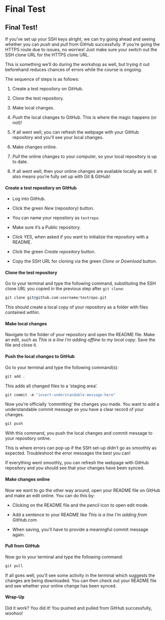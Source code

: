 # Final Test

## Final Test!

If you've set up your SSH keys alright, we can try going ahead and seeing whether you can _push_ and _pull_ from GitHub successfully. If you're going the HTTPS route due to issues, no worries! Just make sure your switch out the SSH clone URL for the HTTPS clone URL. 

This is something we'll do during the workshop as well, but trying it out beforehand reduces chances of errors while the course is ongoing. 

The sequence of steps is as follows:

1. Create a test repository on GitHub.

2. Clone the test repository. 

3. Make local changes.

4. _Push_ the local changes to GitHub. This is where the magic happens (or not)!

5. If all went well, you can refresh the webpage with your GitHub repository and you'll see your local changes.

6. Make changes online.

7. _Pull_ the online changes to your computer, so your local repository is up to date.

8. If all went well, then your online changes are available locally as well. It also means you're fully set up with Git & GitHub!

#### Create a test repository on GitHub

* Log into GitHub.

* Click the green _New_ (repository) button.

* You can name your repository as `testrepo`.

* Make sure it's a Public repository.

* Click _YES_, when asked if you want to initialize the repository with a README.

* Click the green _Create repository_ button.

* Copy the SSH URL for cloning via the green _Clone or Download_ button.

#### Clone the test repository 

Go to your terminal and type the following command, substituting the SSH clone URL you copied in the previous step after `git clone`:

```r
git clone git@github.com:username/testrepo.git
```

This should create a local copy of your repository as a folder with files contained within.

#### Make local changes

Navigate to the folder of your repository and open the README file. Make an edit, such as _This is a line I'm adding offline to my local copy_. Save the file and close it.

#### Push the local changes to GitHub

Go to your terminal and type the following command(s):

```r
git add .
```

This adds all changed files to a 'staging area'.

```r
git commit -m "insert-understandable-message-here"
```

Now you're officially 'committing' the changes you made. You want to add a understandable commit message so you have a clear record of your changes.

```r
git push
```

With this command, you push the local changes and commit message to your repository online. 

This is where errors can pop up if the SSH set-up didn't go as smoothly as expected. Troubleshoot the error messages the best you can!

If everything went smoothly, you can refresh the webpage with GitHub repository and you should see that your changes have been synced.

#### Make changes online

Now we want to go the other way around, open your README file on GitHub and make an edit online. You can do this by: 

* Clicking on the README file and the pencil icon to open edit mode. 

* Add a sentence to your README like _This is a line I'm adding from GitHub.com_. 

* When saving, you'll have to provide a meaningful commit message again.

#### Pull from GitHub

Now go to your terminal and type the following command:

```r
git pull
```

If all goes well, you'll see some activity in the terminal which suggests the changes are being downloaded. You can then check out your README file and see whether your online change has been synced.

#### Wrap-Up 

Did it work? You did it! You pushed and pulled from GitHub successfully, woohoo!
